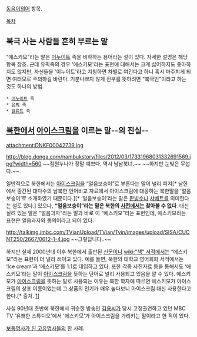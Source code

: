 [[동음이의어]] 항목.

[[목차]]
== 북극 사는 사람들 흔히 부르는 말 ==
“에스키모”라는 말은 [[이누이트]] 족을 비하하는 용어라는 설이 있다. 자세한 설명은 해당 항목 참조. 근데 유픽족의 경우 '에스키모'라는 표현에 대해서는 크게 싫어하지도 좋아하지도 않지만, 자신들을 '이누이트'라고 지칭하면 차별로 여긴다고 하니 혹시 마주치게 되면 여러모로 주의하길 바란다. 기분나쁘지 않게 전부를 뜻하려면 "북극인"이라고 하는 것도 하나의 방법.

 * [[이누이트]] 족 
 * [[유픽]] 족
 * [[알류트]] 족

== [[북한]]에서 [[아이스크림]]을 이르는 말--의 진실-- ==
attachment:DNKF00042739.jpg

http://blog.donga.com/nambukstory/files/2012/03/17331968031332691569.jpg?width=560
~~점원누나가 정말 예쁘다. 역시 남남북녀.~~ ~~하지만 눈빛은 무섭다.~~

일반적으로 북한에서는 [[아이스크림]]을 “얼음보숭이”로 부른다는 말이 널리 퍼져[* 남한에서 출간된 대다수의 남북한 언어비교 자료에서 아이스크림에 대응하는 북한말을 ‘얼음보숭이’로 소개하였기 때문이다.][* ‘얼음보숭이’라는 말은 [[팥빙수]]나 [[샤베트]]를 의미한다는 설도 있다.] 있으나, '''“얼음보숭이”라는 말은 북한의 [[사전]]에서는 찾아볼 수 없다'''. 대신 실려 있는 말은 “얼음과자”라는 말과 바로 이 “에스키모”라는 표현인데, 에스키모라는 표현은 얼음과자와 동의어라고 되어 있다.

http://talkimg.imbc.com/TVianUpload/TVian/Tvin/images/upload/SISA/CUCNT250/2667/0612-1-4.jpg
~~그렇답니다..~~

하지만 실제 2000년대 이후 북한에서 출판된 [[신문]]이나 [[wiki:"책" 서적]]에서는 “에스키모”라는 표현이 더 널리 쓰이고 있다. 예를 들면, 북한의 대학교 영어회화 서적에서는 ‘Ice cream’과 ‘에스키모’를 1:1로 대입하고 있다. 또한 각종 사진자료 등을 통해서도 ‘에스키모’라는 말이 [[아이스크림]]을 뜻하는 단어로 널리 사용되고 있음을 알 수 있다. 에스키모가 [[아이스크림]]을 뜻하는 말로 사용되는 이유는 북한 학자에 따르면 에스키모가 아이스크림의 상표 이름이었는데 그 상품의 인기가 매우 높다보니 아이스크림 대신 사용한다고 한다.[* 출처. [http://blog.naver.com/5252bhj?Redirect=Log&logNo=10018576947]]

사실 90년대 초반에 북한에서 귀순한 방송인 [[김용]]씨가 당시 고정출연하고 있던 MBC TV '유쾌한 스튜디오'에서 '에스키모'가 아이스크림을 가리키는 말이라고 한 적이 있다.

[[보통명사가 된 고유명사들]]의 한 사례.
